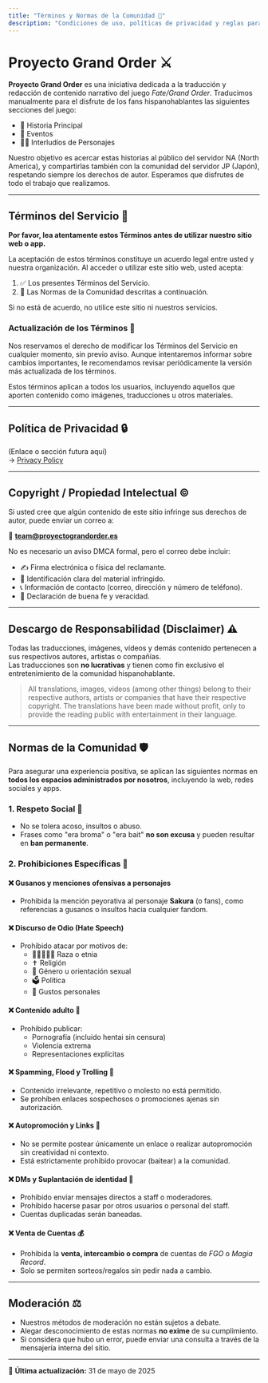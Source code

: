 ```yaml
---
title: "Términos y Normas de la Comunidad 📜"
description: "Condiciones de uso, políticas de privacidad y reglas para una convivencia respetuosa en Proyecto Grand Order."
---
```


# Proyecto Grand Order ⚔️

**Proyecto Grand Order** es una iniciativa dedicada a la traducción y redacción de contenido narrativo del juego _Fate/Grand Order_. Traducimos manualmente para el disfrute de los fans hispanohablantes las siguientes secciones del juego:

- 📖 Historia Principal
- 🎉 Eventos
- 🧙‍♂️ Interludios de Personajes

Nuestro objetivo es acercar estas historias al público del servidor NA (North America), y compartirlas también con la comunidad del servidor JP (Japón), respetando siempre los derechos de autor. Esperamos que disfrutes de todo el trabajo que realizamos.

---

## Términos del Servicio 📜

**Por favor, lea atentamente estos Términos antes de utilizar nuestro sitio web o app.**

La aceptación de estos términos constituye un acuerdo legal entre usted y nuestra organización. Al acceder o utilizar este sitio web, usted acepta:

1. ✅ Los presentes Términos del Servicio.
2. 👥 Las Normas de la Comunidad descritas a continuación.

Si no está de acuerdo, no utilice este sitio ni nuestros servicios.

### Actualización de los Términos 🔄

Nos reservamos el derecho de modificar los Términos del Servicio en cualquier momento, sin previo aviso. Aunque intentaremos informar sobre cambios importantes, le recomendamos revisar periódicamente la versión más actualizada de los términos.

Estos términos aplican a todos los usuarios, incluyendo aquellos que aporten contenido como imágenes, traducciones u otros materiales.

---

## Política de Privacidad 🔒

(Enlace o sección futura aquí)  
→ [Privacy Policy](#)

---

## Copyright / Propiedad Intelectual ©️

Si usted cree que algún contenido de este sitio infringe sus derechos de autor, puede enviar un correo a:

📧 **team@proyectograndorder.es**

No es necesario un aviso DMCA formal, pero el correo debe incluir:

- ✍️ Firma electrónica o física del reclamante.
- 📄 Identificación clara del material infringido.
- 📞 Información de contacto (correo, dirección y número de teléfono).
- 📝 Declaración de buena fe y veracidad.

---

## Descargo de Responsabilidad (Disclaimer) ⚠️

Todas las traducciones, imágenes, vídeos y demás contenido pertenecen a sus respectivos autores, artistas o compañías.  
Las traducciones son **no lucrativas** y tienen como fin exclusivo el entretenimiento de la comunidad hispanohablante.

> All translations, images, videos (among other things) belong to their respective authors, artists or companies that have their respective copyright. The translations have been made without profit, only to provide the reading public with entertainment in their language.

---

## Normas de la Comunidad 🛡️

Para asegurar una experiencia positiva, se aplican las siguientes normas en **todos los espacios administrados por nosotros**, incluyendo la web, redes sociales y apps.

### 1. Respeto Social 🙌

- No se tolera acoso, insultos o abuso.
- Frases como "era broma" o "era bait" **no son excusa** y pueden resultar en **ban permanente**.

### 2. Prohibiciones Específicas 🚫

#### ❌ Gusanos y menciones ofensivas a personajes

- Prohibida la mención peyorativa al personaje **Sakura** (o fans), como referencias a gusanos o insultos hacia cualquier fandom.

#### ❌ Discurso de Odio (Hate Speech)

- Prohibido atacar por motivos de:
  - 🧑🏽‍🤝‍🧑🏿 Raza o etnia
  - ✝️ Religión
  - 🚻 Género u orientación sexual
  - 🗳️ Política
  - 🎨 Gustos personales

#### ❌ Contenido adulto 🔞

- Prohibido publicar:
  - Pornografía (incluido hentai sin censura)
  - Violencia extrema
  - Representaciones explícitas

#### ❌ Spamming, Flood y Trolling 📢

- Contenido irrelevante, repetitivo o molesto no está permitido.
- Se prohíben enlaces sospechosos o promociones ajenas sin autorización.

#### ❌ Autopromoción y Links 🔗

- No se permite postear únicamente un enlace o realizar autopromoción sin creatividad ni contexto.
- Está estrictamente prohibido provocar (baitear) a la comunidad.

#### ❌ DMs y Suplantación de identidad 👤

- Prohibido enviar mensajes directos a staff o moderadores.
- Prohibido hacerse pasar por otros usuarios o personal del staff.
- Cuentas duplicadas serán baneadas.

#### ❌ Venta de Cuentas 💰

- Prohibida la **venta, intercambio o compra** de cuentas de _FGO_ o _Magia Record_.
- Solo se permiten sorteos/regalos sin pedir nada a cambio.

---

## Moderación ⚖️

- Nuestros métodos de moderación no están sujetos a debate.
- Alegar desconocimiento de estas normas **no exime** de su cumplimiento.
- Si considera que hubo un error, puede enviar una consulta a través de la mensajería interna del sitio.

---

📅 **Última actualización:** 31 de mayo de 2025
